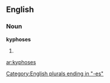 ==English==

===Noun===
'''kyphoses'''

# {{plural of|kyphosis}}

[[Category:English plurals ending in "-es"]]

[[ar:kyphoses]]